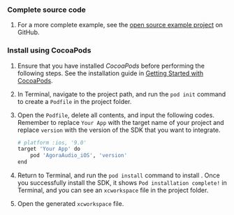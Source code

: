 <PlatformWrapper platform="ios">

### Complete source code

1.	For a more complete example, see the [open source <Vpd k="PRODUCT" /> example project](https://github.com/AgoraIO/API-Examples/tree/master/iOS) on GitHub.

### Install <Vpd k="SDK" /> using CocoaPods

1.	Ensure that you have installed *CocoaPods* before performing the following steps. See the installation guide in [Getting Started with CocoaPods](https://guides.cocoapods.org/using/getting-started.html#getting-started).

2.	In Terminal, navigate to the project path, and run the `pod init` command to create a `Podfile` in the project folder.

3.	Open the `Podfile`, delete all contents, and input the following codes. Remember to replace `Your App` with the target name of your project and replace `version` with the version of the SDK that you want to integrate.

	```bash
	# platform :ios, '9.0'
	target 'Your App' do
		pod 'AgoraAudio_iOS', 'version'
	end
	```

4.	Return to Terminal, and run the `pod install` command to install <Vpd k="SDK" />. Once you successfully install the SDK, it shows `Pod installation complete!` in Terminal, and you can see an `xcworkspace` file in the project folder.

5.	Open the generated `xcworkspace` file.

</PlatformWrapper>
